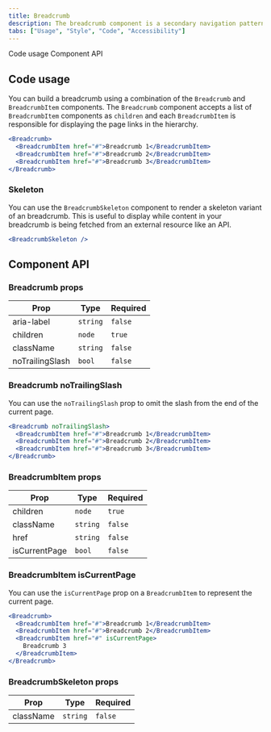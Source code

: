 ```yaml
---
title: Breadcrumb
description: The breadcrumb component is a secondary navigation pattern that shows hierarchy among content or traces a user’s path.
tabs: ["Usage", "Style", "Code", "Accessibility"]
---
```


<AnchorLinks>

<AnchorLink>Code usage</AnchorLink>
<AnchorLink>Component API</AnchorLink>

</AnchorLinks>

## Code usage

You can build a breadcrumb using a combination of the `Breadcrumb` and
`BreadcrumbItem` components. The `Breadcrumb` component accepts a list of
`BreadcrumbItem` components as `children` and each `BreadcrumbItem` is responsible
for displaying the page links in the hierarchy.

```jsx
<Breadcrumb>
  <BreadcrumbItem href="#">Breadcrumb 1</BreadcrumbItem>
  <BreadcrumbItem href="#">Breadcrumb 2</BreadcrumbItem>
  <BreadcrumbItem href="#">Breadcrumb 3</BreadcrumbItem>
</Breadcrumb>
```

### Skeleton

You can use the `BreadcrumbSkeleton` component to render a skeleton variant of an
breadcrumb. This is useful to display while content in your breadcrumb is being
fetched from an external resource like an API.

```jsx
<BreadcrumbSkeleton />
```

## Component API

### Breadcrumb props

| Prop            | Type     | Required |
| --------------- | -------- | -------- |
| aria-label      | `string` | `false`  |
| children        | `node`   | `true`   |
| className       | `string` | `false`  |
| noTrailingSlash | `bool`   | `false`  |

### Breadcrumb noTrailingSlash

You can use the `noTrailingSlash` prop to omit the slash from the end of the current page.

```jsx
<Breadcrumb noTrailingSlash>
  <BreadcrumbItem href="#">Breadcrumb 1</BreadcrumbItem>
  <BreadcrumbItem href="#">Breadcrumb 2</BreadcrumbItem>
  <BreadcrumbItem href="#">Breadcrumb 3</BreadcrumbItem>
</Breadcrumb>
```

### BreadcrumbItem props

| Prop          | Type     | Required |
| ------------- | -------- | -------- |
| children      | `node`   | `true`   |
| className     | `string` | `false`  |
| href          | `string` | `false`  |
| isCurrentPage | `bool`   | `false`  |

### BreadcrumbItem isCurrentPage

You can use the `isCurrentPage` prop on a `BreadcrumbItem` to represent the current page.

```jsx
<Breadcrumb>
  <BreadcrumbItem href="#">Breadcrumb 1</BreadcrumbItem>
  <BreadcrumbItem href="#">Breadcrumb 2</BreadcrumbItem>
  <BreadcrumbItem href="#" isCurrentPage>
    Breadcrumb 3
  </BreadcrumbItem>
</Breadcrumb>
```

### BreadcrumbSkeleton props

| Prop      | Type     | Required |
| --------- | -------- | -------- |
| className | `string` | `false`  |
